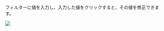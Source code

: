 フィルターに値を入力し、入力した値をクリックすると、その値を修正できます。

![](https://img.whatap.io/media/images/livetail_005_filter_input.png)
